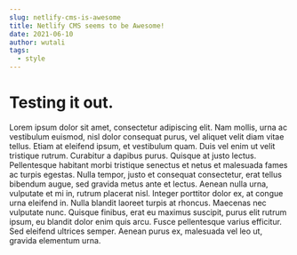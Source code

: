 ```yaml
---
slug: netlify-cms-is-awesome
title: Netlify CMS seems to be Awesome!
date: 2021-06-10
author: wutali
tags:
  - style
---
```

# Testing it out.

Lorem ipsum dolor sit amet, consectetur adipiscing elit. Nam mollis, urna ac vestibulum euismod, nisl dolor consequat purus, vel aliquet velit diam vitae tellus. Etiam at eleifend ipsum, et vestibulum quam. Duis vel enim ut velit tristique rutrum. Curabitur a dapibus purus. Quisque at justo lectus. Pellentesque habitant morbi tristique senectus et netus et malesuada fames ac turpis egestas. Nulla tempor, justo et consequat consectetur, erat tellus bibendum augue, sed gravida metus ante et lectus. Aenean nulla urna, vulputate et mi in, rutrum placerat nisl. Integer porttitor dolor ex, at congue urna eleifend in. Nulla blandit laoreet turpis at rhoncus. Maecenas nec vulputate nunc. Quisque finibus, erat eu maximus suscipit, purus elit rutrum ipsum, eu blandit dolor enim quis arcu. Fusce pellentesque varius efficitur. Sed eleifend ultrices semper. Aenean purus ex, malesuada vel leo ut, gravida elementum urna.